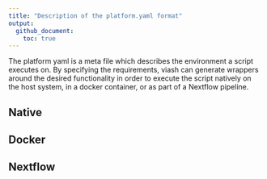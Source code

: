 ```yaml
---
title: "Description of the platform.yaml format"
output: 
  github_document:
    toc: true
---
```


The platform yaml is a meta file which describes the environment a script executes on.
By specifying the requirements, viash can generate wrappers around the desired functionality
in order to execute the script natively on the host system, in a docker container, or 
as part of a Nextflow pipeline.

## Native

## Docker

## Nextflow